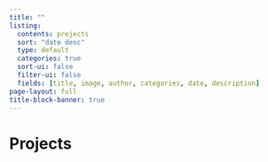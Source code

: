 ```yaml
---
title: ""
listing:
  contents: projects
  sort: "date desc"
  type: default
  categories: true
  sort-ui: false
  filter-ui: false
  fields: [title, image, author, categories, date, description] 
page-layout: full
title-block-banner: true
---
```


# Projects

<br>
